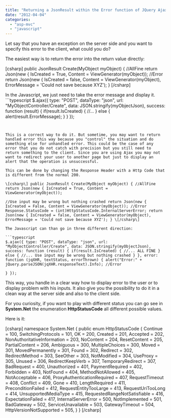 ```yaml
---
title: "Returning a JsonResult within the Error function of JQuery Ajax"
date: "2012-04-04"
categories: 
  - "asp-mvc"
  - "javascript"
---
```


Let say that you have an exception on the server side and you want to specify this error to the client, what could you do?

The easiest way is to return the error into the return value directly:

\[csharp\] public JsonResult Create(MyObject myObject) { //AllFine return Json(new { IsCreated = True, Content = ViewGenerator(myObject)); //Error return Json(new { IsCreated = false, Content = ViewGenerator(myObject), ErrorMessage = 'Could not save because XYZ'); } \[/csharp\]

In the Javascript, we just need to take the error message and display it. ```typescript
$.ajax({ type: "POST", dataType: "json", url: "MyObjectController/Create", data: JSON.stringify(myObjectJson), success: function (result) { if(result.IsCreated) { //... } else { alert(result.ErrorMessage); } } }); 
``` 


This is a correct way to do it. But sometime, you may want to return handled error this way because you "control" the situation and do something else for unhandled error. This could be the case of any error that you do not catch with precision but you still need to return something to the client. Since you are using Ajax you may not want to redirect your user to another page but just to display an alert that the operation is unsuccessful.

This can be done by changing the Response Header with a Http Code that is different from the normal 200.

\[csharp\] public JsonResult Create(MyObject myObject) { //AllFine return Json(new { IsCreated = True, Content = ViewGenerator(myObject));

//Use input may be wrong but nothing crashed return Json(new { IsCreated = False, Content = ViewGenerator(myObject)); //Error Response.StatusCode = (int)HttpStatusCode.InternalServerError; return Json(new { IsCreated = false, Content = ViewGenerator(myObject), ErrorMessage = 'Could not save because XYZ'); } \[/csharp\]

The Javascript can than go in three different direction:

```typescript
$.ajax({ type: "POST", dataType: "json", url: "MyObjectController/Create", data: JSON.stringify(myObjectJson), success: function (result) { if(result.IsCreated) { //... ALL FINE } else { //... Use input may be wrong but nothing crashed } }, error: function (jqXHR, textStatus, errorThrown) { alert("Error:" + jQuery.parseJSON(jqXHR.responseText).Info); //Error

} }); 
``` 


This way, you handle in a clear way how to display error to the user or to display problem with his inputs. It also give you the possibility to do it in a clean way at the server side and also to the client side.

For you curiosity, if you want to play with different status you can go see in **System.Net** the enumeration **HttpStatusCode** all different possible values.

Here is it:

\[csharp\] namespace System.Net { public enum HttpStatusCode { Continue = 100, SwitchingProtocols = 101, OK = 200, Created = 201, Accepted = 202, NonAuthoritativeInformation = 203, NoContent = 204, ResetContent = 205, PartialContent = 206, Ambiguous = 300, MultipleChoices = 300, Moved = 301, MovedPermanently = 301, Found = 302, Redirect = 302, RedirectMethod = 303, SeeOther = 303, NotModified = 304, UseProxy = 305, Unused = 306, RedirectKeepVerb = 307, TemporaryRedirect = 307, BadRequest = 400, Unauthorized = 401, PaymentRequired = 402, Forbidden = 403, NotFound = 404, MethodNotAllowed = 405, NotAcceptable = 406, ProxyAuthenticationRequired = 407, RequestTimeout = 408, Conflict = 409, Gone = 410, LengthRequired = 411, PreconditionFailed = 412, RequestEntityTooLarge = 413, RequestUriTooLong = 414, UnsupportedMediaType = 415, RequestedRangeNotSatisfiable = 416, ExpectationFailed = 417, InternalServerError = 500, NotImplemented = 501, BadGateway = 502, ServiceUnavailable = 503, GatewayTimeout = 504, HttpVersionNotSupported = 505, } } \[/csharp\]
